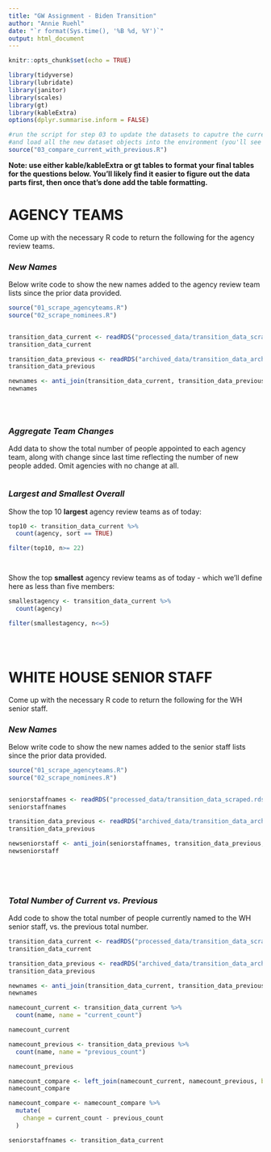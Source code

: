 ```yaml
---
title: "GW Assignment - Biden Transition"
author: "Annie Ruehl"
date: "`r format(Sys.time(), '%B %d, %Y')`"
output: html_document
---
```


```r
knitr::opts_chunk$set(echo = TRUE)

library(tidyverse)
library(lubridate)
library(janitor)
library(scales)
library(gt)
library(kableExtra)
options(dplyr.summarise.inform = FALSE)

#run the script for step 03 to update the datasets to caputre the current live verions
#and load all the new dataset objects into the environment (you'll see them populate on the upper right window)
source("03_compare_current_with_previous.R")


```

**Note: use either kable/kableExtra or gt tables to format your final tables for the questions below. You'll likely find it easier to figure out the data parts first, then once that's done add the table formatting.**

# AGENCY TEAMS

Come up with the necessary R code to return the following for the agency review teams.

### *New Names*

Below write code to show the new names added to the agency review team lists since the prior data provided.  
  

```r
source("01_scrape_agencyteams.R")
source("02_scrape_nominees.R")


transition_data_current <- readRDS("processed_data/transition_data_scraped.rds")
transition_data_current

transition_data_previous <- readRDS("archived_data/transition_data_archived_2020_12_01t17_18.rds")
transition_data_previous

newnames <- anti_join(transition_data_current, transition_data_previous, by = "idstring")
newnames


 

```


### *Aggregate Team Changes*

Add data to show the total number of people appointed to each agency team, along with change since last time reflecting the number of new people added. Omit agencies with no change at all.  
  

```r





```


### *Largest and Smallest Overall*

Show the top 10 **largest** agency review teams as of today:

```r
top10 <- transition_data_current %>% 
  count(agency, sort == TRUE)

filter(top10, n>= 22)




```

Show the top **smallest** agency review teams as of today - which we'll define here as less than five members:

```r
smallestagency <- transition_data_current %>% 
  count(agency)

filter(smallestagency, n<=5)


 

```



# WHITE HOUSE SENIOR STAFF

Come up with the necessary R code to return the following for the WH senior staff.

### *New Names*

Below write code to show the new names added to the senior staff lists since the prior data provided.  
  

```r
source("01_scrape_agencyteams.R")
source("02_scrape_nominees.R")


seniorstaffnames <- readRDS("processed_data/transition_data_scraped.rds")
seniorstaffnames

transition_data_previous <- readRDS("archived_data/transition_data_archived_2020_12_01t17_18.rds")
transition_data_previous

newseniorstaff <- anti_join(seniorstaffnames, transition_data_previous, by = "idstring")
newseniorstaff



 

```


### *Total Number of Current vs. Previous*

Add code to show the total number of people currently named to the WH senior staff, vs. the previous total number.  
  

```r
transition_data_current <- readRDS("processed_data/transition_data_scraped.rds")
transition_data_current

transition_data_previous <- readRDS("archived_data/transition_data_archived_2020_11_24t09_52.rds")
transition_data_previous

newnames <- anti_join(transition_data_current, transition_data_previous, by = "idstring")
newnames

namecount_current <- transition_data_current %>% 
  count(name, name = "current_count")

namecount_current

namecount_previous <- transition_data_previous %>% 
  count(name, name = "previous_count")

namecount_previous

namecount_compare <- left_join(namecount_current, namecount_previous, by = "name")
namecount_compare

namecount_compare <- namecount_compare %>% 
  mutate(
    change = current_count - previous_count
  )

seniorstaffnames <- transition_data_current



```
